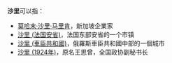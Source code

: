 '''沙里'''可以指：
* [[莫哈末·沙里·马里肯|莫哈末·沙里·马里肯]]，新加坡企業家
* [[沙里_(法国安省)|沙里 (法国安省)]]，法国东部安省的一个市镇
* [[沙里_(車臣共和國)|沙里 (車臣共和國)]]，俄羅斯車臣共和國中部的一個城市
* [[沙里_(1924年)|沙里 (1924年)]]，原名王思曾，全国政协副秘书长

{{disambig}}